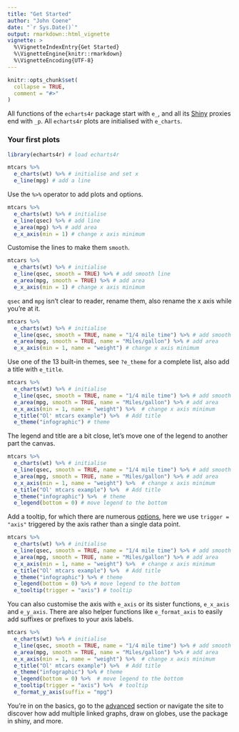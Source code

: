 ```yaml
---
title: "Get Started"
author: "John Coene"
date: "`r Sys.Date()`"
output: rmarkdown::html_vignette
vignette: >
  %\VignetteIndexEntry{Get Started}
  %\VignetteEngine{knitr::rmarkdown}
  %\VignetteEncoding{UTF-8}
---
```


```r
knitr::opts_chunk$set(
  collapse = TRUE,
  comment = "#>"
)
```

All functions of the `echarts4r` package start with `e_`, and all its [Shiny](https://shiny.rstudio.com/) proxies end with `_p`. All `echarts4r` plots are initialised with `e_charts`.

### Your first plots

```r
library(echarts4r) # load echarts4r

mtcars %>% 
  e_charts(wt) %>% # initialise and set x
  e_line(mpg) # add a line
```

Use the `%>%` operator to add plots and options.

```r
mtcars %>% 
  e_charts(wt) %>% # initialise
  e_line(qsec) %>% # add line
  e_area(mpg) %>% # add area
  e_x_axis(min = 1) # change x axis minimum
```

Customise the lines to make them `smooth`.

```r
mtcars %>% 
  e_charts(wt) %>% # initialise
  e_line(qsec, smooth = TRUE) %>% # add smooth line
  e_area(mpg, smooth = TRUE) %>% # add area
  e_x_axis(min = 1) # change x axis minimum
```

`qsec` and `mpg` isn't clear to reader, rename them, also rename the x axis while you're at it.

```r
mtcars %>% 
  e_charts(wt) %>% # initialise
  e_line(qsec, smooth = TRUE, name = "1/4 mile time") %>% # add smooth line
  e_area(mpg, smooth = TRUE, name = "Miles/gallon") %>% # add area
  e_x_axis(min = 1, name = "weight") # change x axis minimum
```

Use one of the 13 built-in themes, see `?e_theme` for a complete list, also add a title with `e_title`.

```r
mtcars %>% 
  e_charts(wt) %>% # initialise
  e_line(qsec, smooth = TRUE, name = "1/4 mile time") %>% # add smooth line
  e_area(mpg, smooth = TRUE, name = "Miles/gallon") %>% # add area
  e_x_axis(min = 1, name = "weight") %>%  # change x axis minimum
  e_title("Ol' mtcars example") %>%  # Add title
  e_theme("infographic") # theme
```

The legend and title are a bit close, let's move one of the legend to another part the canvas.

```r
mtcars %>% 
  e_charts(wt) %>% # initialise
  e_line(qsec, smooth = TRUE, name = "1/4 mile time") %>% # add smooth line
  e_area(mpg, smooth = TRUE, name = "Miles/gallon") %>% # add area
  e_x_axis(min = 1, name = "weight") %>%  # change x axis minimum
  e_title("Ol' mtcars example") %>%  # Add title
  e_theme("infographic") %>%  # theme
  e_legend(bottom = 0) # move legend to the bottom
```

Add a tooltip, for which there are numerous [options](https://ecomfe.github.io/echarts-doc/public/en/option.html#tooltip), here we use `trigger = "axis"` triggered by the axis rather than a single data point.

```r
mtcars %>% 
  e_charts(wt) %>% # initialise
  e_line(qsec, smooth = TRUE, name = "1/4 mile time") %>% # add smooth line
  e_area(mpg, smooth = TRUE, name = "Miles/gallon") %>% # add area
  e_x_axis(min = 1, name = "weight") %>%  # change x axis minimum
  e_title("Ol' mtcars example") %>%  # Add title
  e_theme("infographic") %>% # theme
  e_legend(bottom = 0) %>% # move legend to the bottom
  e_tooltip(trigger = "axis") # tooltip
```

You can also customise the axis with `e_axis` or its sister functions, `e_x_axis` and `e_y_axis`. There are also helper functions like `e_format_axis` to easily add suffixes or prefixes to your axis labels.

```r
mtcars %>% 
  e_charts(wt) %>% # initialise
  e_line(qsec, smooth = TRUE, name = "1/4 mile time") %>% # add smooth line
  e_area(mpg, smooth = TRUE, name = "Miles/gallon") %>% # add area
  e_x_axis(min = 1, name = "weight") %>%  # change x axis minimum
  e_title("Ol' mtcars example") %>%  # Add title
  e_theme("infographic") %>% # theme
  e_legend(bottom = 0) %>%  # move legend to the bottom
  e_tooltip(trigger = "axis") %>%  # tooltip
  e_format_y_axis(suffix = "mpg")
```

You're in on the basics, go to the [advanced](docs/articles/advanced.html) section or navigate the site to discover how add multiple linked graphs, draw on globes, use the package in shiny, and more.